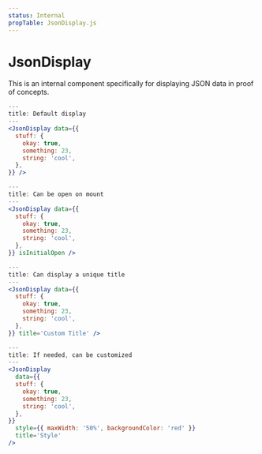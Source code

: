 ```yaml
---
status: Internal
propTable: JsonDisplay.js
---
```


# JsonDisplay

This is an internal component specifically for displaying JSON data in proof of concepts.

```jsx
---
title: Default display
---
<JsonDisplay data={{
  stuff: {
    okay: true,
    something: 23,
    string: 'cool',
  },
}} />
```

```jsx
---
title: Can be open on mount
---
<JsonDisplay data={{
  stuff: {
    okay: true,
    something: 23,
    string: 'cool',
  },
}} isInitialOpen />
```

```jsx
---
title: Can display a unique title
---
<JsonDisplay data={{
  stuff: {
    okay: true,
    something: 23,
    string: 'cool',
  },
}} title='Custom Title' />
```

```jsx
---
title: If needed, can be customized
---
<JsonDisplay
  data={{
  stuff: {
    okay: true,
    something: 23,
    string: 'cool',
  },
}}
  style={{ maxWidth: '50%', backgroundColor: 'red' }}
  title='Style'
/>
```
